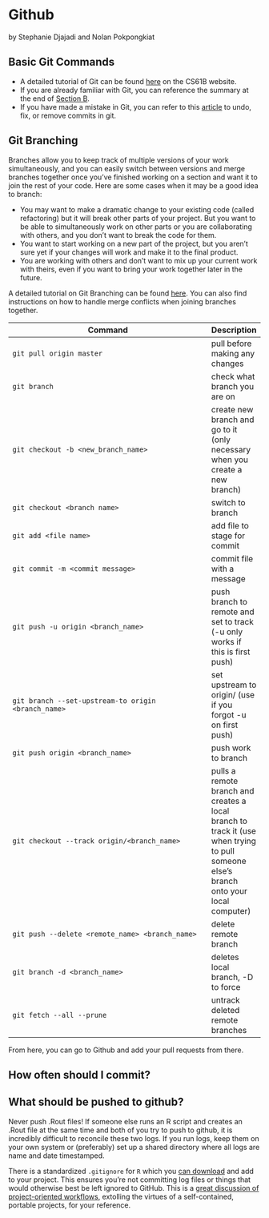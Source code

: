 # Github

by Stephanie Djajadi and Nolan Pokpongkiat

## Basic Git Commands
- A detailed tutorial of Git can be found [here](https://sp19.datastructur.es/materials/guides/using-git#b-local-repositories-narrative-introduction) on the CS61B website.
- If you are already familiar with Git, you can reference the summary at the end of [Section B](https://sp19.datastructur.es/materials/guides/using-git#b-local-repositories-narrative-introduction).
- If you have made a mistake in Git, you can refer to this [article](https://sethrobertson.github.io/GitFixUm/fixup.html) to undo, fix, or remove commits in git.

## Git Branching
Branches allow you to keep track of multiple versions of your work simultaneously, and you can easily switch between versions and merge branches together once you've finished working on a section and want it to join the rest of your code. Here are some cases when it may be a good idea to branch:

* You may want to make a dramatic change to your existing code (called refactoring) but it will break other parts of your project. But you want to be able to simultaneously work on other parts or you are collaborating with others, and you don’t want to break the code for them.
* You want to start working on a new part of the project, but you aren’t sure yet if your changes will work and make it to the final product.
* You are working with others and don’t want to mix up your current work with theirs, even if you want to bring your work together later in the future.

A detailed tutorial on Git Branching can be found [here](https://sp19.datastructur.es/materials/guides/using-git#e-git-branching-advanced-git-optional). You can also find instructions on how to handle merge conflicts when joining branches together.

| Command                                             | Description |
| --------------------------------------------------- | ----------- |
| `git pull origin master`                            | pull before making any changes |
| `git branch`                                        | check what branch you are on   |
| `git checkout -b <new_branch_name>`                 | create new branch and go to it (only necessary when you create a new branch)   |
| `git checkout <branch name>`                        | switch to branch   |
| `git add <file name>`                               | add file to stage for commit   |
| `git commit -m <commit message>`                    | commit file with a message   |
| `git push -u origin <branch_name>`                  | push branch to remote and set to track (-u only works if this is first push)   |
| `git branch --set-upstream-to origin <branch_name>` | set upstream to origin/<branch_name> (use if you forgot -u on first push)   |
| `git push origin <branch_name>`                     | push work to branch   |
| `git checkout --track origin/<branch_name>`         | pulls a remote branch and creates a local branch to track it (use when trying to pull someone else’s branch onto your local computer)   |
| `git push --delete <remote_name> <branch_name>`     | delete remote branch   |
| `git branch -d <branch_name>`                       | deletes local branch, -D to force   |
| `git fetch --all --prune`                           | untrack deleted remote branches   |

From here, you can go to Github and add your pull requests from there.

## How often should I commit? 


## What should be pushed to github?

Never push .Rout files! If someone else runs an R script and creates an .Rout file at the same time and both of you try to push to github, it is incredibly difficult to reconcile these two logs. If you run logs, keep them on your own system or (preferably) set up a shared directory where all logs are name and date timestamped. 

There is a standardized `.gitignore` for `R` which you [can download](https://github.com/github/gitignore/blob/master/R.gitignore) and add to your project. This ensures you're not committing log files or things that would otherwise best be left ignored to GitHub. This is a [great discussion of project-oriented workflows](https://www.tidyverse.org/articles/2017/12/workflow-vs-script/), extolling the virtues of a self-contained, portable projects, for your reference.
